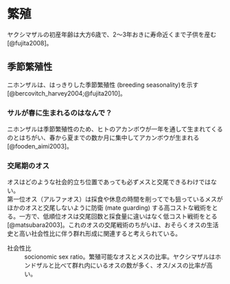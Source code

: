 # 繁殖
ヤクシマザルの初産年齢は大方6歳で、2～3年おきに寿命近くまで子供を産む[@fujita2008]。

## 季節繁殖性
ニホンザルは、はっきりした季節繁殖性 (breeding seasonality)を示す [@bercovitch_harvey2004;@fujita2010]。

### サルが春に生まれるのはなんで？
ニホンザルは季節繁殖性のため、ヒトのアカンボウが一年を通して生まれてくるのとはちがい、春から夏までの数か月に集中してアカンボウが生まれる [@fooden_aimi2003]。

<!-- なぜニホンザルは季節繁殖性なのか？ -->
<!-- それは -->


### 交尾期のオス
オスはどのような社会的立ち位置であっても必ずメスと交尾できるわけではない。<br>
第一位オス（アルファオス）は採食や休息の時間を削ってでも狙っているメスがほかのオスと交尾しないように防衛 (mate guarding) する高コストな戦術をとる。一方で、低順位オスは交尾回数と採食量に違いはなく低コスト戦術をとる[@matsubara2003]。これのオスの交尾戦術のちがいは、おそらくオスの生活史と高い社会性比に伴う群れ形成に関連すると考えられている。

社会性比
: socionomic sex ratio。繁殖可能なオスとメスの比率。ヤクシマザルはホンドザルと比べて群れ内にいるオスの数が多く、オス/メスの比率が高い。
